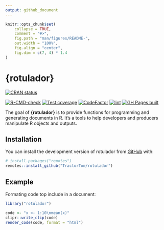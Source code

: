 ```yaml
---
output: github_document
---
```


<!-- README.md is generated from README.Rmd. Please edit that file -->

```r
knitr::opts_chunk$set(
    collapse = TRUE,
    comment = "#>",
    fig.path = "man/figures/README-",
    out.width = "100%",
    fig.align = "center",
    fig.dim = c(7, 4) * 1.4
)
```

# {rotulador}

<!-- badges: start -->
[![CRAN status](https://www.r-pkg.org/badges/version/rotulador)](https://CRAN.R-project.org/package=rotulador)

[![R-CMD-check](https://github.com/TractorTom/rotulador/actions/workflows/R-CMD-check.yaml/badge.svg)](https://github.com/TractorTom/rotulador/actions/workflows/R-CMD-check.yaml)
[![Test coverage](https://codecov.io/gh/TractorTom/rotulador/branch/main/graph/badge.svg)](https://app.codecov.io/gh/TractorTom/rotulador?branch=main)
[![CodeFactor](https://www.codefactor.io/repository/github/tractortom/rotulador/badge/main)](https://www.codefactor.io/repository/github/tractortom/rotulador/overview/main)
[![lint](https://github.com/TractorTom/rotulador/actions/workflows/lint.yaml/badge.svg)](https://github.com/TractorTom/rotulador/actions/workflows/lint.yaml)
[![GH Pages built](https://github.com/TractorTom/rotulador/actions/workflows/pkgdown.yaml/badge.svg)](https://github.com/TractorTom/rotulador/actions/workflows/pkgdown.yaml)
<!-- badges: end -->

The goal of **{rotulador}** is to provide functions for programming and generating documents in R. It's a tools to help developers and producers manipulate R objects and outputs.

## Installation

You can install the development version of rotulador from [GitHub](https://github.com/) with:

```r
# install.packages("remotes")
remotes::install_github("TractorTom/rotulador")
```


## Example

Formating code top include in a document:

```r
library("rotulador")

code <- "x <- 1:10\nmean(x)"
clipr::write_clip(code)
render_code(code, format = "html")
```
